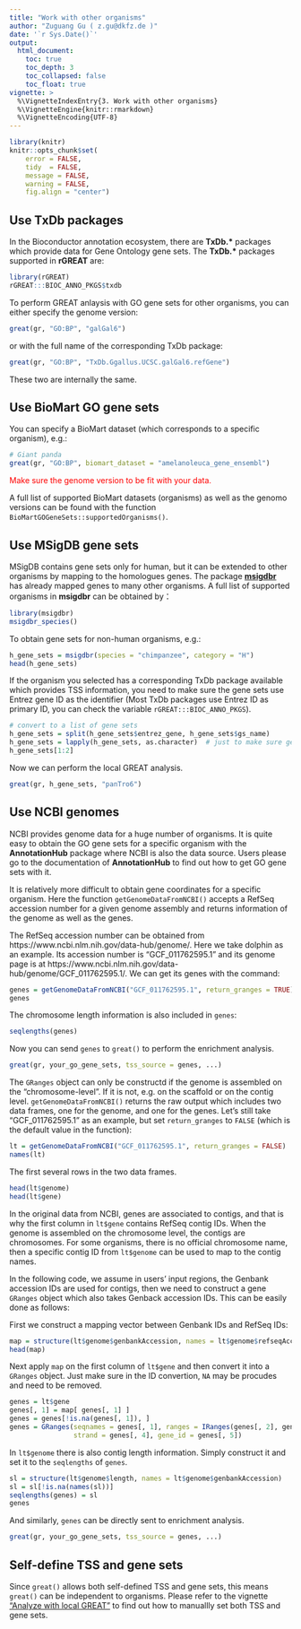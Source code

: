 ```yaml
---
title: "Work with other organisms"
author: "Zuguang Gu ( z.gu@dkfz.de )"
date: '`r Sys.Date()`'
output:
  html_document:
    toc: true
    toc_depth: 3
    toc_collapsed: false
    toc_float: true
vignette: >
  %\VignetteIndexEntry{3. Work with other organisms}
  %\VignetteEngine{knitr::rmarkdown}
  %\VignetteEncoding{UTF-8}
---
```


```r
library(knitr)
knitr::opts_chunk$set(
    error = FALSE,
    tidy  = FALSE,
    message = FALSE,
    warning = FALSE,
    fig.align = "center")
```

## Use TxDb packages

In the Bioconductor annotation ecosystem, there are **TxDb.\*** packages which
provide data for Gene Ontology gene sets. The **TxDb.\*** packages supported in **rGREAT** are:

```r
library(rGREAT)
rGREAT:::BIOC_ANNO_PKGS$txdb
```

To perform GREAT anlaysis with GO gene sets for other organisms, you can either
specify the genome version:

```r
great(gr, "GO:BP", "galGal6")
```

or with the full name of the corresponding TxDb package:

```r
great(gr, "GO:BP", "TxDb.Ggallus.UCSC.galGal6.refGene")
```

These two are internally the same.

## Use BioMart GO gene sets

You can specify a BioMart dataset (which corresponds to a specific organism), e.g.:

```r
# Giant panda
great(gr, "GO:BP", biomart_dataset = "amelanoleuca_gene_ensembl")
```

<p style="color:red">Make sure the genome version to be fit with your data.</p>

A full list of supported BioMart datasets (organisms) as well as the genomo versions can be found with the function `BioMartGOGeneSets::supportedOrganisms()`.

## Use MSigDB gene sets

MSigDB contains gene sets only for human, but it can be extended to other organisms
by mapping to the homologues genes. The package [**msigdbr**](https://cran.r-project.org/web/packages/msigdbr/index.html) has
already mapped genes to many other organisms. A full list of supported organisms in **msigdbr** can be obtained by：

```r
library(msigdbr)
msigdbr_species()
```

To obtain gene sets for non-human organisms, e.g.:

```r
h_gene_sets = msigdbr(species = "chimpanzee", category = "H")
head(h_gene_sets)
```

If the organism you selected has a corresponding TxDb package available which provides TSS information, 
you need to make sure the gene sets use Entrez gene ID as the identifier (Most TxDb packages use Entrez ID
as primary ID, you can check the variable `rGREAT:::BIOC_ANNO_PKGS`).

```r
# convert to a list of gene sets
h_gene_sets = split(h_gene_sets$entrez_gene, h_gene_sets$gs_name)
h_gene_sets = lapply(h_gene_sets, as.character)  # just to make sure gene IDs are all in character.
h_gene_sets[1:2]
```

Now we can perform the local GREAT analysis.

```r
great(gr, h_gene_sets, "panTro6")
```

## Use NCBI genomes

NCBI provides genome data for a huge number of organisms. It is quite easy to
obtain the GO gene sets for a specific organism with the **AnnotationHub**
package where NCBI is also the data source. Users please go to the
documentation of **AnnotationHub** to find out how to get GO gene sets with it.

It is relatively more difficult to obtain gene coordinates for a specific organism. 
Here the function `getGenomeDataFromNCBI()` accepts a
RefSeq accession number for a given genome assembly and returns information of the
genome as well as the genes.

The RefSeq accession number can be obtained from
https://www.ncbi.nlm.nih.gov/data-hub/genome/. Here we take dolphin as an
example. Its accession number is "GCF_011762595.1" and its genome page is at
https://www.ncbi.nlm.nih.gov/data-hub/genome/GCF_011762595.1/. We can get its genes with the command:

```r
genes = getGenomeDataFromNCBI("GCF_011762595.1", return_granges = TRUE)
genes
```

The chromosome length information is also included in `genes`:

```r
seqlengths(genes)
```

Now you can send `genes` to `great()` to perform the enrichment analysis.

```r
great(gr, your_go_gene_sets, tss_source = genes, ...)
```


The `GRanges` object can only be constructd if the genome is assembled on the
"chromosome-level". If it is not, e.g. on the scaffold or on the contig level.
`getGenomeDataFromNCBI()` returns the raw output which includes two data frames,
one for the genome, and one for the genes. Let's still take "GCF_011762595.1"
as an example, but set `return_granges` to `FALSE` (which is the default value in the function):

```r
lt = getGenomeDataFromNCBI("GCF_011762595.1", return_granges = FALSE)
names(lt)
```

The first several rows in the two data frames.

```r
head(lt$genome)
head(lt$gene)
```

In the original data from NCBI, genes are associated to contigs, and that is why
the first column in `lt$gene` contains RefSeq contig IDs. When the genome is
assembled on the chromosome level, the contigs are chromosomes. For some organisms,
there is no official chromosome name, then a specific contig ID from `lt$genome`
can be used to map to the contig names.

In the following code, we assume in users' input regions, the Genbank accession IDs
are used for contigs, then we need to construct a gene `GRanges` object which also takes
Genback accession IDs. This can be easily done as follows:

First we construct a mapping vector between Genbank IDs and RefSeq IDs:

```r
map = structure(lt$genome$genbankAccession, names = lt$genome$refseqAccession)
head(map)
```

Next apply `map` on the first column of `lt$gene` and then convert it into a `GRanges` object.
Just make sure in the ID convertion, `NA` may be procudes and need to be removed.

```r
genes = lt$gene
genes[, 1] = map[ genes[, 1] ]
genes = genes[!is.na(genes[, 1]), ]
genes = GRanges(seqnames = genes[, 1], ranges = IRanges(genes[, 2], genes[, 3]),
                strand = genes[, 4], gene_id = genes[, 5])
```

In `lt$genome` there is also contig length information. Simply construct it and set it to 
the `seqlengths` of `genes`.


```r
sl = structure(lt$genome$length, names = lt$genome$genbankAccession)
sl = sl[!is.na(names(sl))]
seqlengths(genes) = sl
genes
```

And similarly, `genes` can be directly sent to enrichment analysis.

```r
great(gr, your_go_gene_sets, tss_source = genes, ...)
```

## Self-define TSS and gene sets

Since `great()` allows both self-defined TSS and gene sets, this means `great()` can be independent to organisms. 
Please refer to the vignette ["Analyze with local GREAT"](local-GREAT.html#manually-set-gene-sets-and-transcriptome-annotations) to
find out how to manuallly set both TSS and gene sets.


